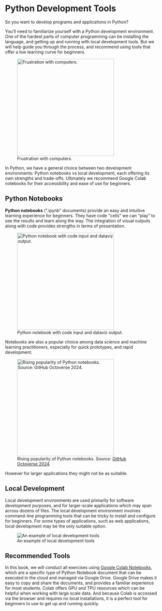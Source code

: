 # Python Development Tools

So you want to develop programs and applications in Python?

You'll need to familiarize yourself with a Python development environment. One of the hardest parts of computer programming can be installing the language, and getting up and running with local development tools. But we will help guide you through the process, and recommend using tools that offer a low learning curve for beginners.

![Frustration with computers.](../../images/frustration-with-computers.png){height=320}


In Python, we have a general choice between two development environments: Python notebooks vs local development, each offering its own strengths and trade-offs. Ultimately we recommend Google Colab notebooks for their accessibility and ease of use for beginners.

## Python Notebooks

**Python notebooks** (\".ipynb\" documents) provide an easy and intuitive learning experience for beginners. They have code \"cells\" we can "play" to see the results and learn along the way. The integration of visual outputs along with code provides strengths in terms of presentation.

![Python notebook with code input and dataviz output.](../../images/python-notebook-inputs-outputs.png){height=320}


Notebooks are also a popular choice among data science and machine learning practitioners, especially for quick prototypes, and rapid development.

![Rising popularity of Python notebooks. Source: [GitHub Octoverse 2024](https://github.blog/news-insights/octoverse/octoverse-2024).](../../images/python-notebook-adoption-2024.png){height=320}

However for larger applications they might not be as suitable.

## Local Development

Local development environments are used primarily for software development purposes, and for larger-scale applications which may span across dozens of files. The local development environment involves command-line programming tools that can be tricky to install and configure for beginners. For some types of applications, such as web applications, local development may be the only suitable option.

![An example of local development tools](../../images/local-development.png)

## Recommended Tools

In this book, we will conduct all exercises using [Google Colab Notebooks](./google-colab/overview.qmd), which are a specific type of Python Notebook document that can be executed in the cloud and managed via Google Drive. Google Drive makes it easy to copy and share the documents, and provides a familiar experience for most students. Colab offers GPU and TPU resources which can be helpful when working with large scale data. And because Colab is accessed via the browser and requires no local installations, it is a perfect tool for beginners to use to get up and running quickly.
